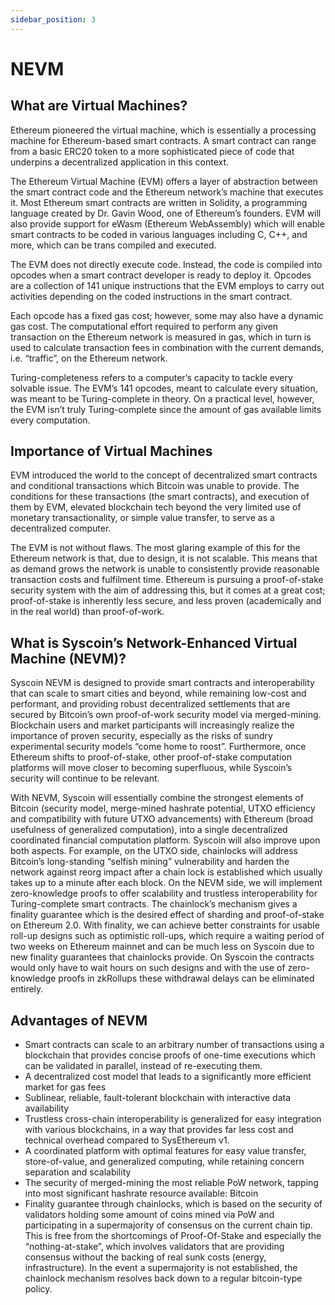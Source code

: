 ```yaml
---
sidebar_position: 3
---
```


# NEVM


## What are Virtual Machines?

Ethereum pioneered the virtual machine, which is essentially a processing machine for Ethereum-based smart contracts. A smart contract can range from a basic ERC20 token to a more sophisticated piece of code that underpins a decentralized application in this context.

The Ethereum Virtual Machine (EVM) offers a layer of abstraction between the smart contract code and the Ethereum network’s machine that executes it. Most Ethereum smart contracts are written in Solidity, a programming language created by Dr. Gavin Wood, one of Ethereum’s founders. EVM will also provide support for eWasm (Ethereum WebAssembly) which will enable smart contracts to be coded in various languages including C, C++, and more, which can be trans compiled and executed.

The EVM does not directly execute code. Instead, the code is compiled into opcodes when a smart contract developer is ready to deploy it. Opcodes are a collection of 141 unique instructions that the EVM employs to carry out activities depending on the coded instructions in the smart contract.

Each opcode has a fixed gas cost; however, some may also have a dynamic gas cost. The computational effort required to perform any given transaction on the Ethereum network is measured in gas, which in turn is used to calculate transaction fees in combination with the current demands, i.e. “traffic”, on the Ethereum network.

Turing-completeness refers to a computer’s capacity to tackle every solvable issue. The EVM’s 141 opcodes, meant to calculate every situation, was meant to be Turing-complete in theory. On a practical level, however, the EVM isn’t truly Turing-complete since the amount of gas available limits every computation.



## Importance of Virtual Machines

EVM introduced the world to the concept of decentralized smart contracts and conditional transactions which Bitcoin was unable to provide. The conditions for these transactions (the smart contracts), and execution of them by EVM, elevated blockchain tech beyond the very limited use of monetary transactionality, or simple value transfer, to serve as a decentralized computer.

The EVM is not without flaws. The most glaring example of this for the Ethereum network is that, due to design, it is not scalable. This means that as demand grows the network is unable to consistently provide reasonable transaction costs and fulfilment time. Ethereum is pursuing a proof-of-stake security system with the aim of addressing this, but it comes at a great cost; proof-of-stake is inherently less secure, and less proven (academically and in the real world) than proof-of-work.



## What is Syscoin’s Network-Enhanced Virtual Machine (NEVM)?

Syscoin NEVM is designed to provide smart contracts and interoperability that can scale to smart cities and beyond, while remaining low-cost and performant, and providing robust decentralized settlements that are secured by Bitcoin’s own proof-of-work security model via merged-mining. Blockchain users and market participants will increasingly realize the importance of proven security, especially as the risks of sundry experimental security models “come home to roost”. Furthermore, once Ethereum shifts to proof-of-stake, other proof-of-stake computation platforms will move closer to becoming superfluous, while Syscoin’s security will continue to be relevant.

With NEVM, Syscoin will essentially combine the strongest elements of Bitcoin (security model, merge-mined hashrate potential, UTXO efficiency and compatibility with future UTXO advancements) with Ethereum (broad usefulness of generalized computation), into a single decentralized coordinated financial computation platform. Syscoin will also improve upon both aspects. For example, on the UTXO side, chainlocks will address Bitcoin’s long-standing “selfish mining” vulnerability and harden the network against reorg impact after a chain lock is established which usually takes up to a minute after each block. On the NEVM side, we will implement zero-knowledge proofs to offer scalability and trustless interoperability for Turing-complete smart contracts. The chainlock’s mechanism gives a finality guarantee which is the desired effect of sharding and proof-of-stake on Ethereum 2.0. With finality, we can achieve better constraints for usable roll-up designs such as optimistic roll-ups, which require a waiting period of two weeks on Ethereum mainnet and can be much less on Syscoin due to new finality guarantees that chainlocks provide. On Syscoin the contracts would only have to wait hours on such designs and with the use of zero-knowledge proofs in zkRollups these withdrawal delays can be eliminated entirely.



## Advantages of NEVM

- Smart contracts can scale to an arbitrary number of transactions using a blockchain that provides concise proofs of one-time executions which can be validated in parallel, instead of re-executing them.
- A decentralized cost model that leads to a significantly more efficient market for gas fees
- Sublinear, reliable, fault-tolerant blockchain with interactive data availability
- Trustless cross-chain interoperability is generalized for easy integration with various blockchains, in a way that provides far less cost and technical overhead compared to SysEthereum v1.
- A coordinated platform with optimal features for easy value transfer, store-of-value, and generalized computing, while retaining concern separation and scalability
- The security of merged-mining the most reliable PoW network, tapping into most significant hashrate resource available: Bitcoin
- Finality guarantee through chainlocks, which is based on the security of validators holding some amount of coins mined via PoW and participating in a supermajority of consensus on the current chain tip. This is free from the shortcomings of Proof-Of-Stake and especially the “nothing-at-stake”, which involves validators that are providing consensus without the backing of real sunk costs (energy, infrastructure). In the event a supermajority is not established, the chainlock mechanism resolves back down to a regular bitcoin-type policy.